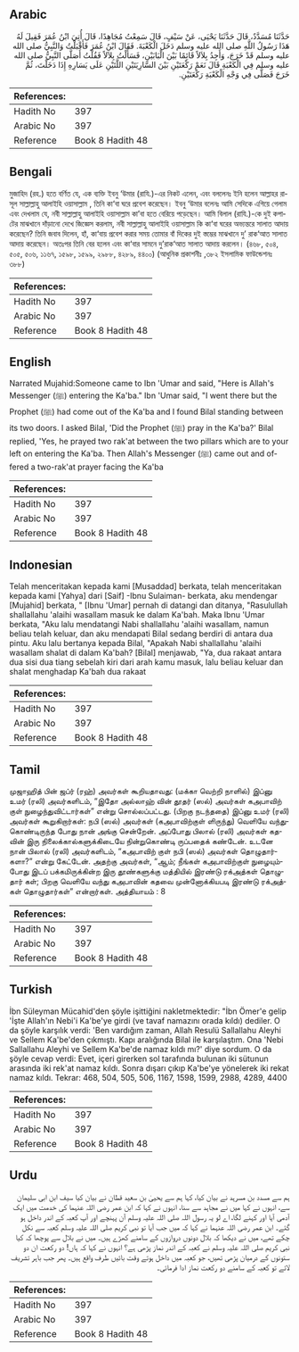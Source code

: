 ## Arabic


<div dir="rtl" lang="ar" style={{fontSize:'larger',backgroundColor:'#f8f9fa',padding:20}}>
حَدَّثَنَا مُسَدَّدٌ، قَالَ حَدَّثَنَا يَحْيَى، عَنْ سَيْفٍ، قَالَ سَمِعْتُ مُجَاهِدًا، قَالَ أُتِيَ ابْنُ عُمَرَ فَقِيلَ لَهُ هَذَا رَسُولُ اللَّهِ صلى الله عليه وسلم دَخَلَ الْكَعْبَةَ‏.‏ فَقَالَ ابْنُ عُمَرَ فَأَقْبَلْتُ وَالنَّبِيُّ صلى الله عليه وسلم قَدْ خَرَجَ، وَأَجِدُ بِلاَلاً قَائِمًا بَيْنَ الْبَابَيْنِ، فَسَأَلْتُ بِلاَلاً فَقُلْتُ أَصَلَّى النَّبِيُّ صلى الله عليه وسلم فِي الْكَعْبَةِ قَالَ نَعَمْ رَكْعَتَيْنِ بَيْنَ السَّارِيَتَيْنِ اللَّتَيْنِ عَلَى يَسَارِهِ إِذَا دَخَلْتَ، ثُمَّ خَرَجَ فَصَلَّى فِي وَجْهِ الْكَعْبَةِ رَكْعَتَيْنِ‏.‏
</div>
<div style={{backgroundColor:'#f8f9fa',padding:20, marginBottom: 10}}><table> <thead> <tr> <th>References:</th> <th></th> </tr> </thead> <tbody><tr><td>Hadith No</td><td>397</td></tr><tr><td>Arabic No</td><td>397</td></tr><tr><td>Reference</td><td>Book 8 Hadith 48</td></tr></tbody></table></div>

## Bengali


<div dir="ltr" lang="bn" style={{fontSize:'larger',backgroundColor:'#f8f9fa',padding:20}}>
মুজাহিদ (রহ.) হতে বর্ণিত যে, এক ব্যক্তি ইবনু ‘উমার (রাযি.)-এর নিকট এলেন, এবং বললেনঃ ইনি হলেন আল্লাহর রাসূল সাল্লাল্লাহু আলাইহি ওয়াসাল্লাম , তিনি কা‘বা ঘরে প্রবেশ করেছেন। ইবনু ‘উমার বলেনঃ আমি সেদিকে এগিয়ে গেলাম এবং দেখলাম যে, নবী সাল্লাল্লাহু আলাইহি ওয়াসাল্লাম কা’বা হতে বেরিয়ে পড়েছেন। আমি বিলাল (রাযি.)-কে দুই কপাটের মাঝখানে দাঁড়ানো দেখে জিজ্ঞেস করলাম, নবী সাল্লাল্লাহু আলাইহি ওয়াসাল্লাম কি কা‘বা ঘরের অভ্যন্তরে সালাত আদায় করেছেন? তিনি জবাব দিলেন, হাঁ, কা‘বায় প্রবেশ করার সময় তোমার বাঁ দিকের দুই স্তম্ভের মাঝখানে দু’ রাক‘আত সালাত আদায় করেছেন। অতঃপর তিনি বের হলেন এবং কা‘বার সামনে দু’রাক‘আত সালাত আদায় করলেন। (৪৬৮, ৫০৪, ৫০৫, ৫০৬, ১১৬৭, ১৫৯৮, ১৫৯৯, ২৯৮৮, ৪২৮৯, ৪৪০০) (আধুনিক প্রকাশনীঃ ,৩৮২ ইসলামিক ফাউন্ডেশনঃ ৩৮৮)
</div>
<div style={{backgroundColor:'#f8f9fa',padding:20, marginBottom: 10}}><table> <thead> <tr> <th>References:</th> <th></th> </tr> </thead> <tbody><tr><td>Hadith No</td><td>397</td></tr><tr><td>Arabic No</td><td>397</td></tr><tr><td>Reference</td><td>Book 8 Hadith 48</td></tr></tbody></table></div>

## English


<div dir="ltr" lang="en" style={{fontSize:'larger',backgroundColor:'#f8f9fa',padding:20}}>
Narrated Mujahid:Someone came to Ibn 'Umar and said, "Here is Allah's Messenger (ﷺ) entering the Ka'ba." Ibn 'Umar said, "I went there but the Prophet (ﷺ) had come out of the Ka'ba and I found Bilal standing between its two doors. I asked Bilal, 'Did the Prophet (ﷺ) pray in the Ka'ba?' Bilal replied, 'Yes, he prayed two rak'at between the two pillars which are to your left on entering the Ka'ba. Then Allah's Messenger (ﷺ) came out and offered a two-rak'at prayer facing the Ka'ba
</div>
<div style={{backgroundColor:'#f8f9fa',padding:20, marginBottom: 10}}><table> <thead> <tr> <th>References:</th> <th></th> </tr> </thead> <tbody><tr><td>Hadith No</td><td>397</td></tr><tr><td>Arabic No</td><td>397</td></tr><tr><td>Reference</td><td>Book 8 Hadith 48</td></tr></tbody></table></div>

## Indonesian


<div dir="ltr" lang="id" style={{fontSize:'larger',backgroundColor:'#f8f9fa',padding:20}}>
Telah menceritakan kepada kami [Musaddad] berkata, telah menceritakan kepada kami [Yahya] dari [Saif] -Ibnu Sulaiman- berkata, aku mendengar [Mujahid] berkata, " [Ibnu 'Umar] pernah di datangi dan ditanya, "Rasulullah shallallahu 'alaihi wasallam masuk ke dalam Ka'bah. Maka Ibnu 'Umar berkata, "Aku lalu mendatangi Nabi shallallahu 'alaihi wasallam, namun beliau telah keluar, dan aku mendapati Bilal sedang berdiri di antara dua pintu. Aku lalu bertanya kepada Bilal, "Apakah Nabi shallallahu 'alaihi wasallam shalat di dalam Ka'bah? [Bilal] menjawab, "Ya, dua rakaat antara dua sisi dua tiang sebelah kiri dari arah kamu masuk, lalu beliau keluar dan shalat menghadap Ka'bah dua rakaat
</div>
<div style={{backgroundColor:'#f8f9fa',padding:20, marginBottom: 10}}><table> <thead> <tr> <th>References:</th> <th></th> </tr> </thead> <tbody><tr><td>Hadith No</td><td>397</td></tr><tr><td>Arabic No</td><td>397</td></tr><tr><td>Reference</td><td>Book 8 Hadith 48</td></tr></tbody></table></div>

## Tamil


<div dir="ltr" lang="ta" style={{fontSize:'larger',backgroundColor:'#f8f9fa',padding:20}}>
முஜாஹித் பின் ஜப்ர் (ரஹ்) அவர்கள் கூறியதாவது: (மக்கா வெற்றி நாளில்) இப்னு உமர் (ரலி) அவர்களிடம், “இதோ அல்லாஹ் வின் தூதர் (ஸல்) அவர்கள் கஅபாவிற் குள் நுழைந்துவிட்டார்கள்” என்று சொல்லப்பட்டது. (பிறகு நடந்ததை) இப்னு உமர் (ரலி) அவர்கள் கூறுகிறார்கள்: நபி (ஸல்) அவர்கள் (கஅபாவிற்குள் ளிருந்து) வெளியே வந்துகொண்டிருந்த போது நான் அங்கு சென்றேன். அப்போது பிலால் (ரலி) அவர்கள் கதவின் இரு நிலைக்கால்களுக்கிடையே நின்றுகொண்டி ருப்பதைக் கண்டேன். உடனே நான் பிலால் (ரலி) அவர்களிடம், “கஅபாவிற் குள் நபி (ஸல்) அவர்கள் தொழுதார்களா?” என்று கேட்டேன். அதற்கு அவர்கள், “ஆம்; நீங்கள் கஅபாவிற்குள் நுழையும்போது இடப் பக்கமிருக்கின்ற இரு தூண்களுக்கு மத்தியில் இரண்டு ரக்அத்கள் தொழுதார் கள்; பிறகு வெளியே வந்து கஅபாவின் கதவை முன்னோக்கியபடி இரண்டு ரக்அத்கள் தொழுதார்கள்” என்றார்கள். அத்தியாயம் : 8
</div>
<div style={{backgroundColor:'#f8f9fa',padding:20, marginBottom: 10}}><table> <thead> <tr> <th>References:</th> <th></th> </tr> </thead> <tbody><tr><td>Hadith No</td><td>397</td></tr><tr><td>Arabic No</td><td>397</td></tr><tr><td>Reference</td><td>Book 8 Hadith 48</td></tr></tbody></table></div>

## Turkish


<div dir="ltr" lang="tr" style={{fontSize:'larger',backgroundColor:'#f8f9fa',padding:20}}>
İbn Süleyman Mücahid'den şöyle işittiğini nakletmektedir: "İbn Ömer'e gelip 'İşte Allah'ın Nebi'i Ka'be'ye girdi (ve tavaf namazını orada kıldı) dediler. O da şöyle karşılık verdi: 'Ben vardığım zaman, Allah Resulü Sallallahu Aleyhi ve Sellem Ka'be'den çıkmıştı. Kapı aralığında Bilal ile karşılaştım. Ona 'Nebi Sallallahu Aleyhi ve Sellem Ka'be'de namaz kıldı mı?' diye sordum. O da şöyle cevap verdi: Evet, içeri girerken sol tarafında bulunan iki sütunun arasında iki rek'at namaz kıldı. Sonra dışarı çıkıp Ka'be'ye yönelerek iki rekat namaz kıldı. Tekrar: 468, 504, 505, 506, 1167, 1598, 1599, 2988, 4289, 4400
</div>
<div style={{backgroundColor:'#f8f9fa',padding:20, marginBottom: 10}}><table> <thead> <tr> <th>References:</th> <th></th> </tr> </thead> <tbody><tr><td>Hadith No</td><td>397</td></tr><tr><td>Arabic No</td><td>397</td></tr><tr><td>Reference</td><td>Book 8 Hadith 48</td></tr></tbody></table></div>

## Urdu


<div dir="rtl" lang="ur" style={{fontSize:'larger',backgroundColor:'#f8f9fa',padding:20}}>
ہم سے مسدد بن مسرہد نے بیان کیا، کہا ہم سے یحییٰ بن سعید قطان نے بیان کیا سیف ابن ابی سلیمان سے، انہوں نے کہا میں نے مجاہد سے سنا، انہوں نے کہا کہ ابن عمر رضی اللہ عنہما کی خدمت میں ایک آدمی آیا اور کہنے لگا، اے لو یہ رسول اللہ صلی اللہ علیہ وسلم آن پہنچے اور آپ کعبہ کے اندر داخل ہو گئے۔ ابن عمر رضی اللہ عنہما نے کہا کہ میں جب آیا تو نبی کریم صلی اللہ علیہ وسلم کعبہ سے نکل چکے تھے، میں نے دیکھا کہ بلال دونوں دروازوں کے سامنے کھڑے ہیں۔ میں نے بلال سے پوچھا کہ کیا نبی کریم صلی اللہ علیہ وسلم نے کعبہ کے اندر نماز پڑھی ہے؟ انہوں نے کہا کہ ہاں! دو رکعت ان دو ستونوں کے درمیان پڑھی تھیں، جو کعبہ میں داخل ہوتے وقت بائیں طرف واقع ہیں۔ پھر جب باہر تشریف لائے تو کعبہ کے سامنے دو رکعت نماز ادا فرمائی۔
</div>
<div style={{backgroundColor:'#f8f9fa',padding:20, marginBottom: 10}}><table> <thead> <tr> <th>References:</th> <th></th> </tr> </thead> <tbody><tr><td>Hadith No</td><td>397</td></tr><tr><td>Arabic No</td><td>397</td></tr><tr><td>Reference</td><td>Book 8 Hadith 48</td></tr></tbody></table></div>
